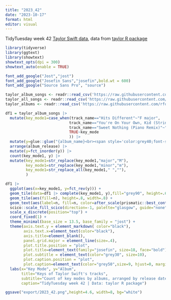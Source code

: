 ```yaml
---
title: "2023_42"
date: "2023-10-17"
format: html
editor: visual
---
```


TidyTuesday week 42 [Taylor Swift data](https://github.com/rfordatascience/tidytuesday/blob/master/data/2023/2023-10-17/readme.md), data from [taylor R package](https://taylor.wjakethompson.com/)

```r
library(tidyverse)
library(ggtext)
library(showtext)
showtext_opts(dpi = 300)
showtext_auto(enable = TRUE)
```

```r
font_add_google("Jost","jost")
font_add_google("Josefin Sans","josefin",bold.wt = 600)
font_add_google("Source Sans Pro", "source")
```

```r
taylor_album_songs <- readr::read_csv('https://raw.githubusercontent.com/rfordatascience/tidytuesday/master/data/2023/2023-10-17/taylor_album_songs.csv')
taylor_all_songs <- readr::read_csv('https://raw.githubusercontent.com/rfordatascience/tidytuesday/master/data/2023/2023-10-17/taylor_all_songs.csv')
taylor_albums <- readr::read_csv('https://raw.githubusercontent.com/rfordatascience/tidytuesday/master/data/2023/2023-10-17/taylor_albums.csv')
```

```r
df1 = taylor_album_songs |> 
  mutate(key_mode1=case_when(track_name=="Hits Different"~"F major",
                            track_name=="You're On Your Own, Kid (Strings Remix)"~"D major",
                            track_name=="Sweet Nothing (Piano Remix)"~"C major",
                            TRUE~key_mode
                            )) |>
  mutate(y=glue::glue("{album_name}<br><span style='color:grey40;font-size:8pt'>{album_release}</span>")) |>
  arrange(album_release) |>
  mutate(y=fct_inorder(y)) |>
  count(key_mode1, y) |>
  mutate(key_mode1=str_replace(key_mode1,"major","M"),
         key_mode1=str_replace(key_mode1,"minor","m"),
         key_mode1=str_replace_all(key_mode1," ",""),
         )
```

```r
df1 |>
  ggplot(aes(x=key_mode1, y=fct_rev(y))) +
  geom_tile(data=df1 |> complete(key_mode1, y),fill="grey90", height=.6, width=.6 )+
  geom_tile(aes(fill=n), height=.8, width=.8) +
  geom_text(aes(label=n, fill=n, color=after_scale(prismatic::best_contrast(fill, y = c("white", "black")))), family="source", size=4.2) +
  scico::scale_fill_scico(direction=-1, palette="glasgow", guide="none") +
  scale_x_discrete(position="top") +
  coord_fixed(1) +
  theme_minimal(base_size = 13.5, base_family = "jost") +
  theme(axis.text.y = element_markdown( color="black"),
        axis.text.x=element_text(color="black"),
        axis.title=element_blank(),
        panel.grid.major = element_line(size=.4),
        plot.title.position = "plot",
        plot.title=element_text(family="josefin", size=18, face="bold"),
        plot.subtitle = element_text(color="grey30", size=10),
        plot.caption.position = "plot",
        plot.caption=element_text(color="grey50",size=9, hjust=0, margin=margin(t=13))) +
  labs(x="Key Mode", y="Album",
       title="Keys of Taylor Swift's tracks",
       subtitle="Count of key modes by albums, arranged by release date. 194 tracks from 12 albums",
       caption="TidyTuesday week 42 | Data: taylor R package")

ggsave("export/2023_42.png",height=4.6, width=8, bg="white")
```

